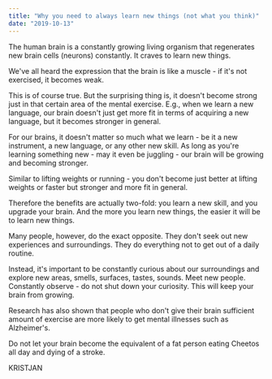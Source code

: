 ```yaml
---
title: "Why you need to always learn new things (not what you think)"
date: "2019-10-13"
---
```


The human brain is a constantly growing living organism that regenerates new brain cells (neurons) constantly. It craves to learn new things.

We've all heard the expression that the brain is like a muscle - if it's not exercised, it becomes weak.

This is of course true. But the surprising thing is, it doesn't become strong just in that certain area of the mental exercise. E.g., when we learn a new language, our brain doesn't just get more fit in terms of acquiring a new language, but it becomes stronger in general.

For our brains, it doesn't matter so much what we learn - be it a new instrument, a new language, or any other new skill. As long as you're learning something new - may it even be juggling - our brain will be growing and becoming stronger.

Similar to lifting weights or running - you don't become just better at lifting weights or faster but stronger and more fit in general.

Therefore the benefits are actually two-fold: you learn a new skill, and you upgrade your brain. And the more you learn new things, the easier it will be to learn new things.

Many people, however, do the exact opposite. They don't seek out new experiences and surroundings. They do everything not to get out of a daily routine.

Instead, it's important to be constantly curious about our surroundings and explore new areas, smells, surfaces, tastes, sounds. Meet new people. Constantly observe - do not shut down your curiosity. This will keep your brain from growing.

Research has also shown that people who don't give their brain sufficient amount of exercise are more likely to get mental illnesses such as Alzheimer's.

Do not let your brain become the equivalent of a fat person eating Cheetos all day and dying of a stroke.

KRISTJAN
